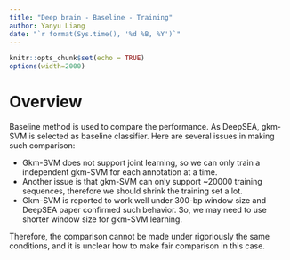 ```yaml
---
title: "Deep brain - Baseline - Training"
author: Yanyu Liang
date: "`r format(Sys.time(), '%d %B, %Y')`"
---
```

    
<style>
pre code, pre, code {
    white-space: pre !important;
    overflow-x: scroll !important;
    word-break: keep-all !important;
    word-wrap: initial !important;
}
</style>
    
```r
knitr::opts_chunk$set(echo = TRUE)
options(width=2000)
```

# Overview

Baseline method is used to compare the performance. As DeepSEA, gkm-SVM is selected as baseline classifier. Here are several issues in making such comparison:

* Gkm-SVM does not support joint learning, so we can only train a independent gkm-SVM for each annotation at a time.
* Another issue is that gkm-SVM can only support ~20000 training sequences, therefore we should shrink the training set a lot.
* Gkm-SVM is reported to work well under 300-bp window size and DeepSEA paper confirmed such behavior. So, we may need to use shorter window size for gkm-SVM learning.

Therefore, the comparison cannot be made under rigoriously the same conditions, and it is unclear how to make fair comparison in this case.